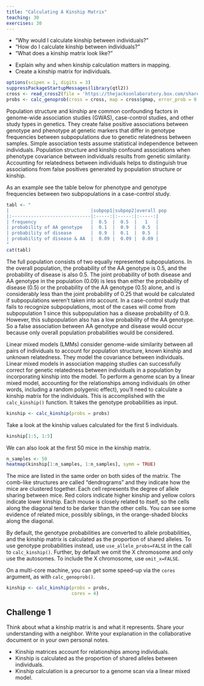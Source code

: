 ```yaml
---
title: "Calculating A Kinship Matrix"
teaching: 30
exercises: 30
---
```


:::::::::::::::::::::::::::::::::::::: questions 

- "Why would I calculate kinship between individuals?"
- "How do I calculate kinship between individuals?"
- "What does a kinship matrix look like?"

::::::::::::::::::::::::::::::::::::::::::::::::

::::::::::::::::::::::::::::::::::::: objectives

- Explain why and when kinship calculation matters in mapping.
- Create a kinship matrix for individuals.

::::::::::::::::::::::::::::::::::::::::::::::::

```r
options(scipen = 1, digits = 3)
suppressPackageStartupMessages(library(qtl2))
cross <- read_cross2(file = 'https://thejacksonlaboratory.box.com/shared/static/svw7ivp5hhmd7vb8fy26tc53h7r85wez.zip')
probs <- calc_genoprob(cross = cross, map = cross$gmap, error_prob = 0.002)
```

Population structure and kinship are common confounding factors in genome-wide 
association studies (GWAS), case-control studies, and other study types in 
genetics. They create false positive associations between genotype and phenotype 
at genetic markers that differ in genotype frequencies between subpopulations 
due to genetic relatedness between samples. Simple association tests assume 
statistical independence between individuals. Population structure and kinship 
confound associations when phenotype covariance between individuals results from 
genetic similarity. Accounting for relatedness between individuals helps to 
distinguish true associations from false positives generated by population 
structure or kinship. 

As an example see the table below for phenotype and genotype frequencies between 
two subpopulations in a case-control study.

```r
tabl <- "
|                              |subpop1|subpop2|overall pop
|:-----------------------------|:-----:|:-----:|:-----:|
| frequency                    |  0.5  |  0.5  |   1   |
| probability of AA genotype   |  0.1  |  0.9  |  0.5  |
| probability of disease       |  0.9  |  0.1  |  0.5  |
| probability of disease & AA  |  0.09 |  0.09 |  0.09 |
"
cat(tabl) 
```

The full population consists of two equally represented subpopulations. In the 
overall population, the probability of the AA genotype is 0.5, and the 
probability of disease is also 0.5. The joint probability of both disease and AA 
genotype in the population (0.09) is less than either the probability of disease 
(0.5) or the probability of the AA genotype (0.5) alone, and is considerably 
less than the joint probability of 0.25 that would be calculated if 
subpopulations weren't taken into account. In a case-control study that fails to 
recognize subpopulations, most of the cases will come from subpopulation 1 since 
this subpopulation has a disease probability of 0.9. However, this subpopulation 
also has a low probability of the AA genotype. So a false association between AA 
genotype and disease would occur because only overall population probabilities 
would be considered.

Linear mixed models (LMMs) consider genome-wide similarity between all pairs of 
individuals to account for population structure, known kinship and unknown 
relatedness. They model the covariance between individuals. Linear mixed models 
in association mapping studies can successfully correct for genetic relatedness 
between individuals in a population by incorporating kinship into the model. To 
perform a genome scan by a linear mixed model, accounting for the relationships 
among individuals (in other words, including a random polygenic effect), you'll 
need to calculate a kinship matrix for the individuals. This is accomplished 
with the `calc_kinship()` function. It takes the genotype probabilities as 
input.

```r
kinship <- calc_kinship(probs = probs)
```

Take a look at the kinship values calculated for the first 5 individuals.

```r
kinship[1:5, 1:5]
```

We can also look at the first 50 mice in the kinship matrix.

```r
n_samples <- 50
heatmap(kinship[1:n_samples, 1:n_samples], symm = TRUE)
```

The mice are listed in the same order on both sides of the matrix. The comb-like 
structures are called "dendrograms" and they indicate how the mice are clustered 
together. Each cell represents the degree of allele sharing between mice. Red 
colors indicate higher kinship and yellow colors indicate lower kinship. Each 
mouse is closely related to itself, so the cells along the diagonal tend to be 
darker than the other cells. You can see some evidence of related mice, possibly 
siblings, in the orange-shaded blocks along the diagonal.

By default, the genotype probabilities are converted to allele probabilities, 
and the kinship matrix is calculated as the proportion of shared alleles. To use 
genotype probabilities instead, use `use_allele_probs=FALSE` in the call to 
`calc_kinship()`. Further, by default we omit the X chromosome and only use the 
autosomes. To include the X chromosome, use `omit_x=FALSE`.

On a multi-core machine, you can get some speed-up via the `cores` argument, as 
with `calc_genoprob()`.

```r
kinship <- calc_kinship(probs = probs, 
                        cores = 4)
```

<!-- DMG: Maybe a challenge around finding siblings? Or looking at the mean relatedness? -->

<!-- DMG: We could ask the students why the kinship of a mouse with itself isnt' 1. -->

::::::::::::::::::::::::::::::::::::: challenge 

## Challenge 1


Think about what a kinship matrix is and what it represents. Share your 
understanding with a neighbor. Write your explanation in the collaborative 
document or in your own personal notes.

:::::::::::::::::::::::: solution 

:::::::::::::::::::::::::::::::::
::::::::::::::::::::::::::::::::::::::::::::::::


::::::::::::::::::::::::::::::::::::: keypoints 

- Kinship matrices account for relationships among individuals.
- Kinship is calculated as the proportion of shared alleles between 
individuals.
- Kinship calculation is a precursor to a genome scan via a linear mixed 
model.

::::::::::::::::::::::::::::::::::::::::::::::::

